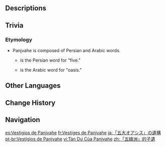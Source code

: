 {{Location Infobox
|image        = Debris of Panjvahe.png
|type         = Subarea
|region       = Sumeru
|subregion    = Great Red Sand
|area         = Desert of Hadramaveth
}}
{{Location Intro}}
<!--
==Points of Interest==
{{Locations by Category Table|type=Points of Interest}}
--><!--
==Quests==
{{Quests by Category List|heo=1}}
--><!--
==Features==
===Exploration===
''(To be added.)''
--><!--
===Enemies===
<!--
====Normal Bosses====
* {{Enemy}}
====Elite Enemies====
====Common Enemies====
--><!--
===Local Specialties===
''(To be added.)''
===Interactables===
-->
==Descriptions==
{{Description/Viewpoint|The Forgotten River Valley}}

==Trivia==
===Etymology===
* Panjvahe is composed of Persian and Arabic words.
** {{Lang|''Panj''|fa=پنج}} is the Persian word for "five."
** {{Lang|''Vahe''|ar=واحه}} is the Arabic word for "oasis."

==Other Languages==
{{Other Languages
|en      = Debris of Panjvahe
|zhs     = 「五绿洲」的孑遗
|zhs_rm  = "Wǔ Lǜzhōu" de Jiéyí
|zht     = 「五綠洲」的孑遺
|zht_rm  = "Wǔ Lǜzhōu" de Jiéyí
|zh_tl   = Remnants of "Five Oases"
|ja      = 「五大オアシス」の遺構
|ja_rm   = "Godai Oashisu" no Ikou
|ja_tl   = Remains of the "Five Great Oases"
|ko      = 「다섯 오아시스」의 생존자
|ko_tl   = Survivors of the "Five Oasis"
|es      = Vestigios de Panjvahe
|es_tl   = Vestiges of Panjvahe
|fr      = Vestiges de Panjvahe
|fr_tl   = Vestiges of Panjvahe
|ru      = Руины Панджвахе
|ru_tl   = Panjvahe Ruins
|th      = Debris of Panjvahe
|vi      = Tàn Dư Của Panjvahe
|vi_tl   = 
|de      = Überreste von Panjvahe
|de_tl   = Remains of Panjvahe
|id      = Debris of Panjvahe
|pt      = Vestígios de Panjvahe
|pt_tl   = 
|tr      = Panjvahe Kalıntıları
|tr_tl   = Panjvahe Ruins
|it      = Macerie di Panjvahe
|it_tl   = Rubbles of Panjvahe
}}

==Change History==
{{Change History|3.4}}

==Navigation==
{{Area Navbox|Sumeru}}

[[es:Vestigios de Panjvahe]]
[[fr:Vestiges de Panjvahe]]
[[ja:「五大オアシス」の遺構]]
[[pt-br:Vestígios de Panjvahe]]
[[vi:Tàn Dư Của Panjvahe]]
[[zh:「五綠洲」的孑遺]]
